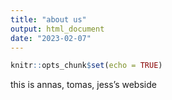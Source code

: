```yaml
---
title: "about us"
output: html_document
date: "2023-02-07"
---
```


```r
knitr::opts_chunk$set(echo = TRUE)
```

this is annas, tomas, jess's webside 